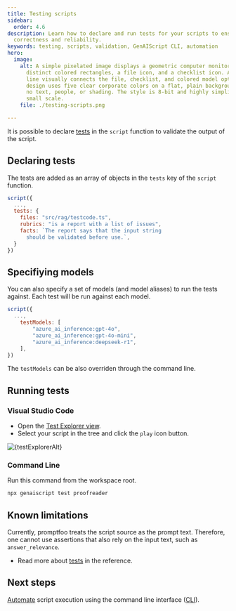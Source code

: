 ```yaml
---
title: Testing scripts
sidebar:
  order: 4.6
description: Learn how to declare and run tests for your scripts to ensure their
  correctness and reliability.
keywords: testing, scripts, validation, GenAIScript CLI, automation
hero:
  image:
    alt: A simple pixelated image displays a geometric computer monitor with three
      distinct colored rectangles, a file icon, and a checklist icon. A dotted
      line visually connects the file, checklist, and colored model options. The
      design uses five clear corporate colors on a flat, plain background, with
      no text, people, or shading. The style is 8-bit and highly simplified at a
      small scale.
    file: ./testing-scripts.png

---
```



It is possible to declare [tests](/genaiscript/reference/scripts/tests) in the `script` function
to validate the output of the script.

## Declaring tests

The tests are added as an array of objects in the `tests` key of the `script` function.

```js title="proofreader.genai.mjs" wrap
script({
  ...,
  tests: {
    files: "src/rag/testcode.ts",
    rubrics: "is a report with a list of issues",
    facts: `The report says that the input string
      should be validated before use.`,
  }
})
```

## Specifiying models

You can also specify a set of models (and model aliases) to run the tests against. Each test will be run against each model.

```js title="proofreader.genai.mjs" wrap
script({
  ...,
    testModels: [
        "azure_ai_inference:gpt-4o",
        "azure_ai_inference:gpt-4o-mini",
        "azure_ai_inference:deepseek-r1",
    ],
})
```

The `testModels` can be also overriden through the command line.

## Running tests

### Visual Studio Code

- Open the [Test Explorer view](https://code.visualstudio.com/docs/python/testing).
- Select your script in the tree and click the `play` icon button.

<Image src={testExplorerSrc} alt={testExplorerAlt} loading="lazy" />

### Command Line

Run this command from the workspace root.

```sh
npx genaiscript test proofreader
```

## Known limitations

Currently, promptfoo treats the script source as the prompt text. Therefore, one cannot use assertions
that also rely on the input text, such as `answer_relevance`.

- Read more about [tests](/genaiscript/reference/scripts/tests) in the reference.

## Next steps

[Automate](/genaiscript/getting-started/automating-scripts) script execution using the command line interface ([CLI](/genaiscript/reference/cli)).
